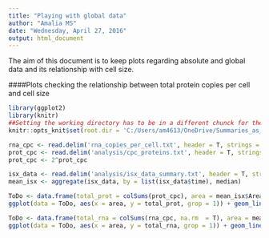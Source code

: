 ```yaml
---
title: "Playing with global data"
author: "Amalia MS"
date: "Wednesday, April 27, 2016"
output: html_document
---
```


The aim of this document is to keep plots regarding absolute and global data and its relationship with cell size. 

####Plots checking the relationship between total protein copies per cell and cell size
```r
library(ggplot2)
library(knitr)
##Setting the working directory has to be in a different chunck for the thing to work
knitr::opts_knit$set(root.dir = 'C:/Users/am4613/OneDrive/Summaries_as_timecourses/')
```

```r
rna_cpc <- read.delim('rna_copies_per_cell.txt', header = T, strings = F)
prot_cpc <- read.delim('analysis/cpc_proteins.txt', header = T, strings = F)
prot_cpc <- 2^prot_cpc

isx_data <- read.delim('analysis/isx_data_summary.txt', header = T, strings = F)
mean_isx <- aggregate(isx_data, by = list(isx_data$time), median)

ToDo <- data.frame(total_prot = colSums(prot_cpc), area = mean_isx$Area_Erode.M03..4.)
ggplot(data = ToDo, aes(x = area, y = total_prot, grop = 1)) + geom_line() + geom_point()

ToDo <- data.frame(total_rna = colSums(rna_cpc, na.rm  = T), area = mean_isx$Area_Erode.M03..4.)
ggplot(data = ToDo, aes(x = area, y = total_rna, grop = 1)) + geom_line() + geom_point()

```



